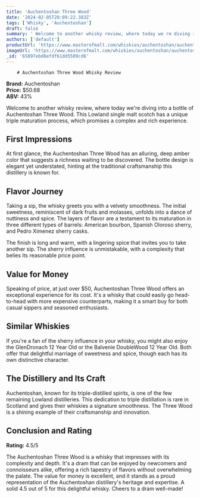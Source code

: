 ```yaml
---
title: 'Auchentoshan Three Wood'
date: '2024-02-05T20:09:22.383Z'
tags: ['Whisky', 'Auchentoshan']
draft: false
summary: ' Welcome to another whisky review, where today we re diving into a bottle of Auchentoshan Three Wood. This Lowland single malt sco...'
authors: ['default']
productUrl: 'https://www.masterofmalt.com/whiskies/auchentoshan/auchentoshan-three-wood-whisky/'
imageUrl: 'https://www.masterofmalt.com/whiskies/auchentoshan/auchentoshan-three-wood-whisky.jpg'
_id: '65897ebd8efdf61dd5509cd6'
---
```


        # Auchentoshan Three Wood Whisky Review

**Brand:** Auchentoshan  
**Price:** $50.68  
**ABV:** 43%

Welcome to another whisky review, where today we're diving into a bottle of Auchentoshan Three Wood. This Lowland single malt scotch has a unique triple maturation process, which promises a complex and rich experience.

## First Impressions

At first glance, the Auchentoshan Three Wood has an alluring, deep amber color that suggests a richness waiting to be discovered. The bottle design is elegant yet understated, hinting at the traditional craftsmanship this distillery is known for.

## Flavor Journey

Taking a sip, the whisky greets you with a velvety smoothness. The initial sweetness, reminiscent of dark fruits and molasses, unfolds into a dance of nuttiness and spice. The layers of flavor are a testament to its maturation in three different types of barrels: American bourbon, Spanish Oloroso sherry, and Pedro Ximenez sherry casks.

The finish is long and warm, with a lingering spice that invites you to take another sip. The sherry influence is unmistakable, with a complexity that belies its reasonable price point.

## Value for Money

Speaking of price, at just over $50, Auchentoshan Three Wood offers an exceptional experience for its cost. It's a whisky that could easily go head-to-head with more expensive counterparts, making it a smart buy for both casual sippers and seasoned enthusiasts.

## Similar Whiskies

If you're a fan of the sherry influence in your whisky, you might also enjoy the GlenDronach 12 Year Old or the Balvenie DoubleWood 12 Year Old. Both offer that delightful marriage of sweetness and spice, though each has its own distinctive character.

## The Distillery and Its Craft

Auchentoshan, known for its triple-distilled spirits, is one of the few remaining Lowland distilleries. This dedication to triple distillation is rare in Scotland and gives their whiskies a signature smoothness. The Three Wood is a shining example of their craftsmanship and innovation.

## Conclusion and Rating

**Rating:** 4.5/5

The Auchentoshan Three Wood is a whisky that impresses with its complexity and depth. It's a dram that can be enjoyed by newcomers and connoisseurs alike, offering a rich tapestry of flavors without overwhelming the palate. The value for money is excellent, and it stands as a proud representation of the Auchentoshan distillery's heritage and expertise. A solid 4.5 out of 5 for this delightful whisky. Cheers to a dram well-made!
